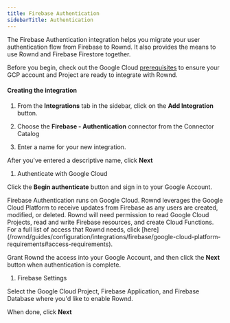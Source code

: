 ```yaml
---
title: Firebase Authentication
sidebarTitle: Authentication
---
```

The Firebase Authentication integration helps you migrate your user authentication flow from Firebase to Rownd. It also provides the means to use Rownd and Firebase Firestore together.

Before you begin, check out the Google Cloud [prerequisites](/configuration/integrations/firebase/google-cloud-platform-requirements)
to ensure your GCP account and Project are ready to integrate with Rownd.

#### Creating the integration

1. From the **Integrations** tab in the sidebar, click on the **Add
   Integration** button.

2. Choose the **Firebase - Authentication** connector from the Connector
   Catalog

3. Enter a name for your new integration.

After you've entered a descriptive name, click **Next**

1.  Authenticate with Google Cloud

Click the **Begin authenticate** button and sign in to your Google Account.

<Info>
Firebase Authentication runs on Google Cloud. Rownd leverages the Google
Cloud Platform to receive updates from Firebase as any users are created, modified, or deleted. Rownd will need permission to read Google Cloud Projects, read and write Firebase resources, and create
Cloud Functions. For a full list of access that Rownd
needs, click
[here](/rownd/guides/configuration/integrations/firebase/google-cloud-platform-requirements#access-requirements).
</Info>

Grant Rownd the access into your Google Account, and then click the **Next**
button when authentication is complete.

1.  Firebase Settings

Select the Google Cloud Project, Firebase Application, and Firebase Database
where you'd like to enable Rownd.

When done, click **Next**
